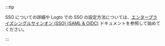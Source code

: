 :::tip

SSO についての詳細や Logto での SSO の設定方法については、[エンタープライズシングルサインオン (SSO) (SAML & OIDC)](/connectors/enterprise-connectors) ドキュメントを参照して始めてください。

:::
